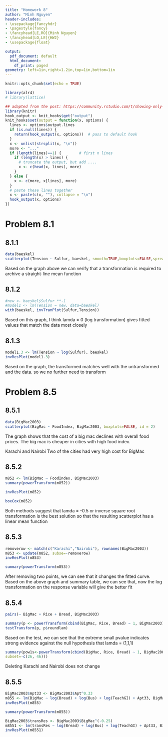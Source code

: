```yaml
---
title: "Homework 8"
author: "Minh Nguyen"
header-includes:
- \usepackage{fancyhdr}
- \pagestyle{fancy}
- \fancyhead[LE,RO]{Minh Nguyen}
- \fancyhead[LO,LE]{HW2}
- \usepackage{float}

output:
  pdf_document: default
  html_document:
    df_print: paged
geometry: left=1in,right=1.2in,top=1in,bottom=1in
---
```



```r
knitr::opts_chunk$set(echo = TRUE)

library(alr4)
# library(lattice)
```

```r
## adapted from the post: https://community.rstudio.com/t/showing-only-the-first-few-lines-of-the-results-of-a-code-chunk/6963
library(knitr)
hook_output <- knit_hooks$get("output")
knit_hooks$set(output = function(x, options) {
  lines <- options$output.lines
  if (is.null(lines)) {
    return(hook_output(x, options))  # pass to default hook
  }
  x <- unlist(strsplit(x, "\n"))
  more <- "..."
  if (length(lines)==1) {        # first n lines
    if (length(x) > lines) {
      # truncate the output, but add ....
      x <- c(head(x, lines), more)
    }
  } else {
    x <- c(more, x[lines], more)
  }
  # paste these lines together
  x <- paste(c(x, ""), collapse = "\n")
  hook_output(x, options)
})
```

# Problem 8.1

## 8.1.1
```r
data(baeskel)
scatterplot(Tension ~ Sulfur, baeskel, smooth=TRUE,boxplots=FALSE,spread=FALSE)
```
Based on the graph above we can verify that a transformation is required to archive a straight-line mean function

## 8.1.2

```r
#new <- baeskel$Sulfur **-1
#model1 <- lm(Tension ~ new, data=baeskel)
with(baeskel, invTranPlot(Sulfur,Tension))
```

Based on this graph, I think lamda = 0 (log transformation) gives fitted values that match the data most closely  

## 8.1.3

```r
model1.3 <- lm(Tension ~ log(Sulfur), baeskel)
invResPlot(model1.3)
```
Based on the graph, the transformed matches well with the untransformed and the data. so we no further need to transform

# Problem 8.5
## 8.5.1
```r
data(BigMac2003)
scatterplot(BigMac ~ FoodIndex, BigMac2003, boxplots=FALSE, id = 2)
```

The graph shows that the cost of a big mac declines with overall food prices. The big mac is cheaper in cities with high food index. 

Karachi and Nairobi Two of the cities had very high cost for BigMac

## 8.5.2

```r
m852 <- lm(BigMac ~ FoodIndex, BigMac2003)
summary(powerTransform(m852))
```

```r
invResPlot(m852)
```

```r
boxCox(m852)
```

Both methods suggest that lamda = -0.5 or inverse square root transformation is the best solution so that the resulting scatterplot has a linear mean function

## 8.5.3

```r
removerow <- match(c("Karachi","Nairobi"), rownames(BigMac2003))
m853 <- update(m852, subse=-removerow)
invResPlot(m853)
```

```r
summary(powerTransform(m853))
```

After removing two points, we can see that it changes the fitted curve. Based on the above graph and summary table, we can see that, now the log transformation on the response variable will give the better fit

## 8.5.4
```r
pairs(~ BigMac + Rice + Bread, BigMac2003)
```

```r
summary(p <- powerTransform(cbind(BigMac, Rice, Bread) ~ 1, BigMac2003))
testTransform(p, p$roundlam)
```


Based on the test, we can see that the extreme small pvalue indicates strong evidence against the null hypothesis that lamda = (1,1,1) 

```r
summary(pow1s<-powerTransform(cbind(BigMac, Rice, Bread) ~ 1, BigMac2003,
subset=-c(26, 46)))

```

Deleting Karachi and Nairobi does not change

## 8.5.5 
```r
BigMac2003$Apt33 <- BigMac2003$Apt^0.33
m855 <- lm(BigMac ~ log(Bread) + log(Bus) + log(TeachGI) + Apt33, BigMac2003)
invResPlot(m855)
```

```r
summary(powerTransform(m855))
```

```r
BigMac2003$transRes <- BigMac2003$BigMac^(-0.25)
m8551 <- lm(transRes ~ log(Bread) + log(Bus) + log(TeachGI) + Apt33, BigMac2003)
invResPlot(m8551)
```


